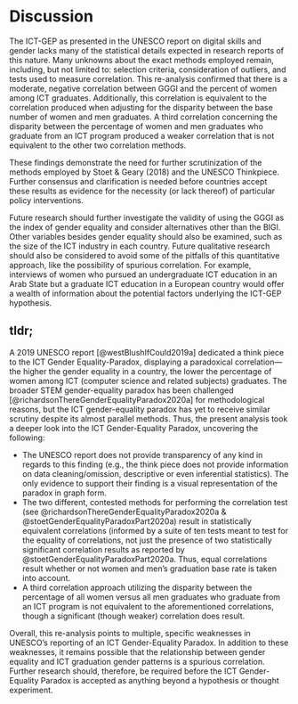 # Discussion

The ICT-GEP as presented in the UNESCO report on digital skills and gender lacks many of the statistical details expected in research reports of this nature. Many unknowns about the exact methods employed remain, including, but not limited to: selection criteria, consideration of outliers, and tests used to measure correlation. This re-analysis confirmed that there is a moderate, negative correlation between GGGI and the percent of women among ICT graduates. Additionally, this correlation is equivalent to the correlation produced when adjusting for the disparity between the base number of women and men graduates. A third correlation concerning the disparity between the percentage of women and men graduates who graduate from an ICT program produced a weaker correlation that is not equivalent to the other two correlation methods. 

These findings demonstrate the need for further scrutinization of the methods employed by Stoet & Geary (2018) and the UNESCO Thinkpiece. Further consensus and clarification is needed before countries accept these results as evidence for the necessity (or lack thereof) of particular policy interventions.

Future research should further investigate the validity of using the GGGI as the index of gender equality and consider alternatives other than the BIGI. Other variables besides gender equality should also be examined, such as the size of the ICT industry in each country. Future qualitative research should also be considered to avoid some of the pitfalls of this quantitative approach, like the possibility of spurious correlation. For example, interviews of women who pursued an undergraduate ICT education in an Arab State but a graduate ICT education in a European country would offer a wealth of information about the potential factors underlying the ICT-GEP hypothesis.   

## tldr;
A 2019 UNESCO report [@westBlushIfCould2019a] dedicated a think piece to the ICT Gender Equality-Paradox, displaying a paradoxical correlation— the higher the gender equality in a country, the lower the percentage of women among ICT (computer science and related subjects) graduates. The broader STEM gender-equality paradox has been challenged [@richardsonThereGenderEqualityParadox2020a] for methodological reasons, but the ICT gender-equality paradox has yet to receive similar scrutiny despite its almost parallel methods. Thus, the present analysis took a deeper look into the ICT Gender-Equality Paradox, uncovering the following:

* The UNESCO report does not provide transparency of any kind in regards to this finding (e.g., the think piece does not provide information on data cleaning/omission, descriptive or even inferential statistics). The only evidence to support their finding is a visual representation of the paradox in graph form.
* The two different, contested methods for performing the correlation test (see @richardsonThereGenderEqualityParadox2020a & @stoetGenderEqualityParadoxPart2020a) result in statistically equivalent correlations (informed by a suite of ten tests meant to test for the equality of correlations, not just the presence of two statistically significant correlation results as reported by @stoetGenderEqualityParadoxPart2020a. Thus, equal correlations result whether or not women and men's graduation base rate is taken into account. 
* A third correlation approach utilizing the disparity between the percentage of all women versus all men graduates who graduate from an ICT program is not equivalent to the aforementioned correlations, though a significant (though weaker) correlation does result.

Overall, this re-analysis points to multiple, specific weaknesses in UNESCO's reporting of an ICT Gender-Equality Paradox. In addition to these weaknesses, it remains possible that the relationship between gender equality and ICT graduation gender patterns is a spurious correlation. Further research should, therefore, be required before the ICT Gender-Equality Paradox is accepted as anything beyond a hypothesis or thought experiment.
